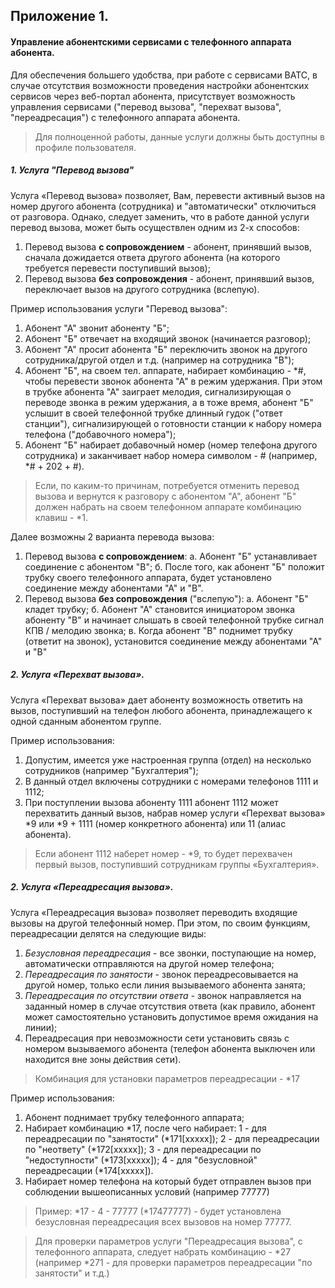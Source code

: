 ## Приложение 1.
#### Управление абонентскими сервисами с телефонного аппарата абонента.

Для обеспечения большего удобства, при работе с сервисами ВАТС, в случае отсутствия возможности проведения настройки абонентских сервисов через веб-портал абонента, присутствует возможность управления сервисами ("перевод вызова", "перехват вызова", "переадресация") с телефонного аппарата абонента.

> Для полноценной работы, данные услуги должны быть доступны в профиле пользователя.

##### 1. Услуга "Перевод вызова"

Услуга «Перевод вызова» позволяет, Вам, перевести активный вызов на номер другого абонента (сотрудника) и "автоматически" отключиться от разговора.
Однако, следует заменить, что в работе данной услуги перевод вызова, может быть осуществлен одним из 2-х способов:
1. Перевод вызова **с сопровождением** - абонент, принявший вызов, сначала дожидается ответа другого абонента (на которого требуется перевести поступивший вызов);
2. Перевод вызова **без сопровождения** - абонент, принявший вызов, переключает вызов на другого сотрудника (вслепую).

Пример использования услуги "Перевод вызова":

1. Абонент "А" звонит абоненту "Б";
2. Абонент "Б" отвечает на входящий звонок (начинается разговор);
3. Абонент "А" просит абонента "Б" переключить звонок на другого сотрудника/другой отдел и т.д. (например на сотрудника "В");
4. Абонент "Б", на своем тел. аппарате, набирает комбинацию  - *#, чтобы перевести звонок абонента "А" в режим удержания. При этом в трубке абонента "А" заиграет мелодия, сигнализирующая о переводе звонка в режим удержания, а в тоже время, абонент "Б" услышит в своей телефонной трубке длинный гудок ("ответ станции"), сигнализирующей о готовности станции к набору номера телефона ("добавочного номера");
5. Абонент "Б" набирает добавочный номер (номер телефона другого сотрудника) и заканчивает набор номера символом - # (например, *# + 202 + #).

> Если, по каким-то причинам, потребуется отменить перевод вызова и вернутся к разговору с абонентом "А", абонент "Б" должен набрать на своем телефонном аппарате комбинацию клавиш - *1.

Далее возможны 2 варианта перевода вызова:

1. Перевод вызова **с сопровождением**:
   а. Абонент "Б" устанавливает соединение с абонентом "В";
   б. После того, как абонент "Б" положит трубку своего телефонного аппарата, будет установлено соединение между абонентами "А" и "В".
2. Перевод вызова **без сопровождения** ("вслепую"):
   а. Абонент "Б" кладет трубку;
   б. Абонент "А" становится инициатором звонка абоненту "В" и начинает слышать в своей телефонной трубке сигнал КПВ / мелодию звонка;
   в. Когда абонент "В" поднимет трубку (ответит на звонок), установится соединение между абонентами "А" и "В"

##### 2. Услуга «Перехват вызова».
Услуга «Перехват вызова» дает абоненту возможность ответить на вызов, поступивший на телефон любого абонента, принадлежащего к одной сданным абонентом группе.

Пример использования:
1. Допустим, имеется уже настроенная группа (отдел) на несколько сотрудников (например "Бухгалтерия");
2. В данный отдел включены сотрудники с номерами телефонов 1111 и 1112;
3. При поступлении вызова абоненту 1111 абонент 1112 может перехватить данный вызов, набрав номер услуги «Перехват вызова» *9 или *9 + 1111 (номер конкретного абонента) или 11 (алиас абонента).

> Если абонент 1112 наберет номер - *9, то будет перехвачен первый вызов, поступивший сотрудникам группы «Бухгалтерия».

##### 2. Услуга «Переадресация вызова».

Услуга «Переадресация вызова» позволяет переводить входящие вызовы на другой телефонный номер.
При этом, по своим функциям, переадресации делятся на следующие виды:
1. *Безусловная переадресация* - все звонки, поступающие на номер, автоматически отправляются на другой номер телефона;
2. *Переадресация по занятости* - звонок переадресовывается на другой номер, только если линия вызываемого абонента занята;
3. *Переадресация по отсутствии ответа* - звонок направляется на заданный номер в случае отсутствия ответа (как правило, абонент может самостоятельно установить допустимое время ожидания на линии);
4. Переадресация при невозможности сети установить связь с номером вызываемого абонента (телефон абонента выключен или находится вне зоны действия сети).

> Комбинация для установки параметров переадресации - *17

Пример использования:
1. Абонент поднимает трубку телефонного аппарата;
2. Набирает комбинацию *17, после чего набирает:
   1 - для переадресации по "занятости" (*171[xxxxx]);
   2 - для переадресации по "неответу" (*172[xxxxx]);
   3 - для переадресации по "недоступности" (*173[xxxxx]);
   4 - для "безусловной" переадресации (*174[xxxxx]).
3. Набирает номер телефона на который будет отправлен вызов при соблюдении вышеописанных условий (например 77777)

> Пример: *17 - 4 - 77777 (*17477777) - будет установлена безусловная переадресация всех вызовов на номер 77777.

> Для проверки параметров услуги "Переадресация вызова", с телефонного аппарата, следует набрать комбинацию - *27 (например *271 - для проверки параметров переадресации "по занятости" и т.д.)
